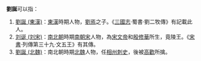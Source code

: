 '''劉誕'''可以指：
# [[劉誕_(東漢)|劉誕 (東漢)]]：[[东汉|東漢]]時期人物，[[劉焉_(益州牧)|劉焉]]之子。《[[三國志|三國志]]·蜀書·劉二牧傳》有記載此人。
# [[刘诞_(刘宋)|刘诞 (刘宋)]]：[[南北朝|南北朝]]時期[[刘宋|南朝宋]]人物，為[[宋文帝|宋文帝]]和[[殷修華_(劉宋)|殷修華]]所生，竟陵王。《[[宋书|宋書]]‧列傳第三十九·文五王》有其傳。
# [[劉誕_(北魏)|劉誕 (北魏)]]：南北朝時期[[北魏|北魏]]人物，任[[相州_(北魏)|相州]][[刺史|刺史]]，後被[[高欢|高歡]]所擒。

{{disambig|D诞|Cat=二字刘姓人名消歧义}}
